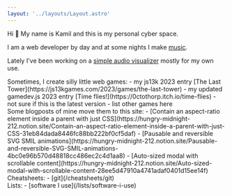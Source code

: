 ```yaml
---
layout: '../layouts/Layout.astro'
---
```




Hi 👋 My name is Kamil and this is my personal cyber space.

I am a web developer by day and at some nights I make [music](https://0cto.link).

Lately I've been working on a [simple audio visualizer](https://seeaud.io) mostly for my own use.

<div>
  Sometimes, I create silly little web games: 
  - my js13k 2023 entry [The Last Tower](https://js13kgames.com/2023/games/the-last-tower) 
  - my updated gamedev.js 2023 entry [Time flies!](https://0ctothorp.itch.io/time-flies) 
    - <Todo>not sure if this is the latest version</Todo>
    - <Todo>list other games here</Todo>
</div>

<div>
  Some blogposts of mine <Todo>move them to this site</Todo>: 
  - [Contain an aspect-ratio element inside a parent with just CSS](https://hungry-midnight-212.notion.site/Contain-an-aspect-ratio-element-inside-a-parent-with-just-CSS-31eb84dada8446fc88bb222bf0cf5daf)
  - [Pausable and reversible SVG SMIL animations](https://hungry-midnight-212.notion.site/Pausable-and-reversible-SVG-SMIL-animations-4bc0e96b570d48818cc486ec2c4d1aa8)
  - [Auto-sized modal with scrollable content](https://hungry-midnight-212.notion.site/Auto-sized-modal-with-scrollable-content-28ee5d47910a4741adaf0401d15ee14f)
</div>

<div>
  Cheatsheets: 
  - [git](/cheatsheets/git)
</div>

<div>
  Lists:
  - [software I use](/lists/software-i-use)
</div>

